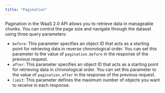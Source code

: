 ```yaml
---
title: "Pagination"
---
```


Pagination in the WaaS 2.0 API allows you to retrieve data in manageable chunks. You can control the page size and navigate through the dataset using three query parameters:

- `before`: This parameter specifies an object ID that acts as a starting point for retrieving data in reverse chronological order. You can set this parameter to the value of `pagination.before` in the response of the previous request.
- `after`: This parameter specifies an object ID that acts as a starting point for retrieving data in chronological order. You can set this parameter to the value of `pagination.after` in the response of the previous request.
- `limit`: This parameter defines the maximum number of objects you want to receive in each response.